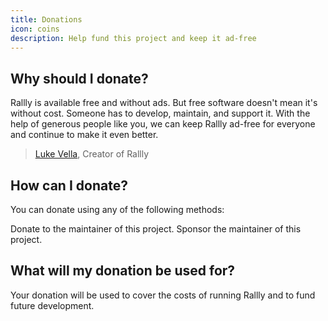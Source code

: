 ```yaml
---
title: Donations
icon: coins
description: Help fund this project and keep it ad-free
---
```


## Why should I donate?

Rallly is available free and without ads.
But free software doesn't mean it's without cost.
Someone has to develop, maintain, and support it.
With the help of generous people like you, we can keep Rallly ad-free for everyone and continue to make it even better.

> [Luke Vella](https://twitter.com/imlukevella), Creator of Rallly

## How can I donate?

You can donate using any of the following methods:

<CardGroup cols={2}>
  <Card
    title="Donate with PayPal"
    icon="paypal"
    href="https://www.paypal.com/donate/?hosted_button_id=7QXP2CUBLY88E"
  >
    Donate to the maintainer of this project.
  </Card>
  <Card
    title="Sponsor on Github"
    icon="github"
    href="https://github.com/sponsors/lukevella"
  >
    Sponsor the maintainer of this project.
  </Card>
</CardGroup>

## What will my donation be used for?

Your donation will be used to cover the costs of running Rallly and to fund future development.
